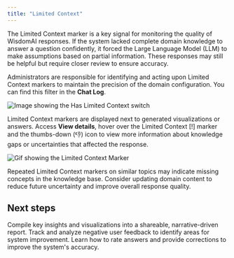 ```yaml
---
title: "Limited Context"
---
```


The Limited Context marker is a key signal for monitoring the quality of WisdomAI responses. If the system lacked complete domain knowledge to answer a question confidently, it forced the Large Language Model (LLM) to make assumptions based on partial information. These responses may still be helpful but require closer review to ensure accuracy.

Administrators are responsible for identifying and acting upon Limited Context markers to maintain the precision of the domain configuration. You can find this filter in the **Chat Log**.

![Image showing the Has Limited Context switch](/images/has-limited-context.png)

Limited Context markers are displayed next to generated visualizations or answers. Access **View details**, hover over the Limited Context [!] marker and the thumbs-down (👎) icon to view more information about knowledge gaps or uncertainties that affected the response.

![Gif showing the Limited Context Marker](/images/Limited-Context-marker.gif)

<Warning>
  Repeated Limited Context markers on similar topics may indicate missing concepts in the knowledge base. Consider updating domain content to reduce future uncertainty and improve overall response quality.
</Warning>

## Next steps

<CardGroup cols={3}>
  <Card title="Turn Answers into Stories" icon="book-open" href="/using-wisdom-ai-everyday/turn-answers-into-stories">
    Compile key insights and visualizations into a shareable, narrative-driven report.
  </Card>
  <Card title="Monitor Negative Feedback" icon="thumbs-down" href="/setting-up-wisdom-ai/feedback-mechanisms/monitor-negative-feedback">
    Track and analyze negative user feedback to identify areas for system improvement.
  </Card>
  <Card title="Provide Feedback to the System" icon="thumbs-up" href="/setting-up-wisdom-ai/feedback-mechanisms/provide-feedback-to-the-system">
    Learn how to rate answers and provide corrections to improve the system's accuracy.
  </Card>
</CardGroup>